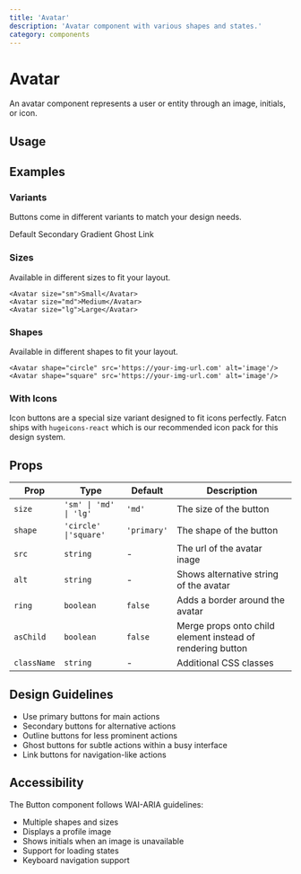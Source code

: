 ```yaml
---
title: 'Avatar'
description: 'Avatar component with various shapes and states.'
category: components
---
```


# Avatar

An avatar component represents a user or entity through an image, initials, or icon.
## Usage



## Examples

### Variants

Buttons come in different variants to match your design needs.

<Tabs defaultValue='default'>
    <TabsList>
        <TabsTrigger value='default'>Default</TabsTrigger>
        <TabsTrigger value='secondary'>Secondary</TabsTrigger>
        <TabsTrigger value='gradient'>Gradient</TabsTrigger>
        <TabsTrigger value='ghost'>Ghost</TabsTrigger>
        <TabsTrigger value='link'>Link</TabsTrigger>
    </TabsList>
    <TabsContent value='default'>
        <ComponentPreview
        name='button'
        />
    </TabsContent>
    <TabsContent value='secondary'>
        <ComponentPreview
        name='secondary_button'
        />
    </TabsContent>
    <TabsContent value='gradient'>
        <ComponentPreview
        name='gradient_button'
        />
    </TabsContent>
    <TabsContent value='ghost'>
        <ComponentPreview
        name='ghost_button'
        />
    </TabsContent>
    <TabsContent value='link'>
        <ComponentPreview
        name='link_button'
        />
    </TabsContent>
</Tabs>

### Sizes

Available in different sizes to fit your layout.

```tsx
<Avatar size="sm">Small</Avatar>
<Avatar size="md">Medium</Avatar>
<Avatar size="lg">Large</Avatar>
```
### Shapes

Available in different shapes to fit your layout.

```tsx
<Avatar shape="circle" src='https://your-img-url.com' alt='image'/>
<Avatar shape="square" src='https://your-img-url.com' alt='image'/>
```


### With Icons

Icon buttons are a special size variant designed to fit icons perfectly. Fatcn ships with `hugeicons-react` which is our
recommended icon pack for this design system.

<ComponentPreview name="icon_button" />

## Props

| Prop        | Type                                                         | Default     | Description                                                |
| ----------- | ------------------------------------------------------------ | ----------- | ---------------------------------------------------------- |
| `size`      | `'sm' \| 'md' \| 'lg'`                                       | `'md'`      | The size of the button                                     |
| `shape`     | `'circle' \|'square'`                                        | `'primary'` | The shape of the button                                    |
| `src`       | `string`                                                     | -           | The url of the avatar inage                                |
| `alt`       | `string`                                                     | -           | Shows alternative string of the avatar                     |
| `ring`      | `boolean`                                                    | `false`     | Adds a border around the avatar                            |
| `asChild`   | `boolean`                                                    | `false`     | Merge props onto child element instead of rendering button |
| `className` | `string`                                                     | -           | Additional CSS classes                                     |

## Design Guidelines

- Use primary buttons for main actions
- Secondary buttons for alternative actions
- Outline buttons for less prominent actions
- Ghost buttons for subtle actions within a busy interface
- Link buttons for navigation-like actions

## Accessibility

The Button component follows WAI-ARIA guidelines:

- Multiple shapes and sizes
- Displays a profile image
- Shows initials when an image is unavailable
- Support for loading states
- Keyboard navigation support
